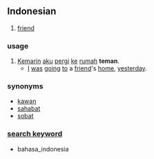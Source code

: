 == Indonesian ==

# [[friend]]

=== usage ===
# [[kemarin|Kemarin]] [[aku]] [[pergi]] [[ke]] [[rumah]] '''teman'''.
#* [[I]] [[be|was]] [[go]]ing [[to]] a [[friend]]'s [[home]], [[yesterday]].

=== synonyms ===
* [[kawan]]
* [[sahabat]]
* [[sobat]]

=== [[search keyword]] ===
* bahasa_indonesia